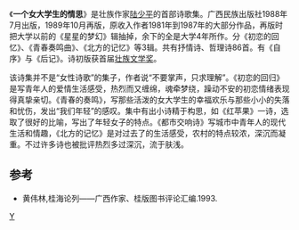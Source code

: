 {{Orphan|time=2021-12-30T00:58:51+00:00}}
《'''一个女大学生的情思'''》是壮族作家[[陆少平|陆少平]]的首部诗歌集。广西民族出版社1988年7月出版，1989年10月再版，原收入作者1981年到1987年的大部分作品，再版时把大学以前的《星星的梦幻》辑抽掉，余下的全是大学4年所作。分《初恋的回忆》、《青春奏鸣曲》、《北方的记忆》等3辑。共有抒情诗、哲理诗86首。有《自序》与《后记》。诗初版获首届[[壮族文学奖|壮族文学奖]]。

该诗集并不是“女性诗歌”的集子，作者说“不要掌声，只求理解”。《初恋的回归》是写青年人的爱情生活感受，热烈而又缠绵，魂牵梦绕，躁动不安的初恋情绪表现得真挚亲切。《青春的奏鸣》，写那些活泼的女大学生的幸福欢乐与那些小小的失落和忧伤，发出“我们年轻”的感叹。集中有出小诗精于构思，如《红苹果》一诗，选取了很好的比喻，写出了年轻女子的特点。《都市交响诗》写城市中青年人的现代生活和情趣，《北方的记忆》是对过去了的生活感受，农村的特点较浓，深沉而凝重。不过许多诗也被批评热烈多过深沉，流于肤浅。

==参考==
*黄伟林,桂海论列——广西作家、桂版图书评论汇编.1993.

[[Category:壮族文学|Y]]